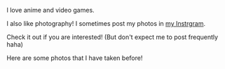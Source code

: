 I love anime and video games.

I also like photography! I sometimes post my photos in [my Instrgram](https://www.instagram.com/shamaku_photo?igsh=OG5ybnF6aWNlZm1s).

Check it out if you are interested! (But don't expect me to post frequently haha)

Here are some photos that I have taken before!